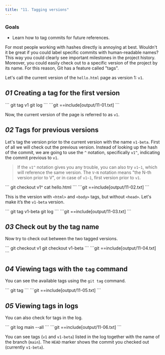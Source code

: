 ```yaml
---
title: "11. Tagging versions"
---
```


### Goals

- Learn how to tag commits for future references.

For most people working with hashes directly is annoying at best. Wouldn't it be great if you could label specific commits with human-readable names? This way you could clearly see important milestones in the project history. Moreover, you could easily check out to a specific version of the project by its name. For this reason, Git has a feature called "tags".

Let's call the current version of the `hello.html` page as version 1: `v1`.

## _01_ Creating a tag for the first version

<Run>
```
git tag v1
git log
```
</Run>

<Output>
```git
==include[output/11-01.txt]
```
</Output>

Now, the current version of the page is referred to as `v1`.

## _02_ Tags for previous versions

Let's tag the version prior to the current version with the name `v1-beta`. First of all we will check out the previous version. Instead of looking up the hash of the commit, we are going to use the `^` notation, specifically `v1^`, indicating the commit previous to `v1`.

> If the `v1^` notation gives you any trouble, you can also try `v1~1`, which will reference the same version. The `V~N` notation means "the N-th version prior to V", or in case of `v1~1`, first version prior to `v1`.

<Run>
```
git checkout v1^
cat hello.html
```
</Run>

<Output>
```git
==include[output/11-02.txt]
```
</Output>

This is the version with `<html>` and `<body>` tags, but without `<head>`. Let's make it’s the `v1-beta` version.

<Run>
```
git tag v1-beta
git log
```
</Run>

<Output>
```git
==include[output/11-03.txt]
```
</Output>

## _03_ Check out by the tag name

Now try to check out between the two tagged versions.

<Run>
```
git checkout v1
git checkout v1-beta
```
</Run>

<Output>
```git
==include[output/11-04.txt]
```
</Output>

## _04_ Viewing tags with the `tag` command

You can see the available tags using the `git tag` command.

<Run>
```
git tag
```
</Run>

<Output>
```git
==include[output/11-05.txt]
```
</Output>

## _05_ Viewing tags in logs

You can also check for tags in the log.

<Run>
```
git log main --all
```
</Run>

<Output>
```git
==include[output/11-06.txt]
```
</Output>

You can see tags (`v1` and `v1-beta`) listed in the log together with the name of the branch (`main`). The `HEAD` marker shows the commit you checked out (currently `v1-beta`).
